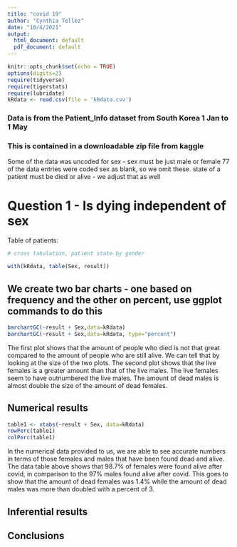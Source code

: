 ```yaml
---
title: "covid 19"
author: "Cynthia Tellez"
date: "10/4/2021"
output:
  html_document: default
  pdf_document: default
---
```


```r
knitr::opts_chunk$set(echo = TRUE)
options(digits=2)
require(tidyverse)
require(tigerstats)
require(lubridate)
kRdata <- read.csv(file = 'kRdata.csv')
```
### Data is from the Patient_Info dataset from South Korea 1 Jan to 1 May 
### This is contained in a downloadable zip file from kaggle

Some of the data was uncoded for sex - sex must be just male or female
77 of the data entries were coded sex  as blank, so we omit these.
state of a patient must be died or alive - we adjust that as well   
  
# Question 1 - Is dying independent of sex




Table of patients:
```r

# cross tabulation, patient state by gender

with(kRdata, table(Sex, result))

```

## We create two bar charts - one based on frequency and the other on percent, use ggplot commands to do this

```r
barchartGC(~result + Sex,data=kRdata)
barchartGC(~result + Sex,data=kRdata, type="percent")

```

The first plot shows that the amount of people who died is not that great compared to the amount of people who are still alive. We can tell that by looking at the size of the two plots. The second plot shows that the live females is a greater amount than that of the live males. The live females seem to have outnumbered the live males. The amount of dead males is almost double the size of the amount of dead females.

## Numerical results

```r
table1 <- xtabs(~result + Sex, data=kRdata)
rowPerc(table1)
colPerc(table1)
```
In the numerical data provided to us, we are able to see accurate numbers in terms of those females and males that have been found dead and alive. The data table above shows that 98.7% of females were found alive after covid, in comparison to the 97% males found alive after covid. This goes to show that the amount of dead females was 1.4% while the amount of dead males was more than doubled with a percent of 3. 

## Inferential results 




## Conclusions

